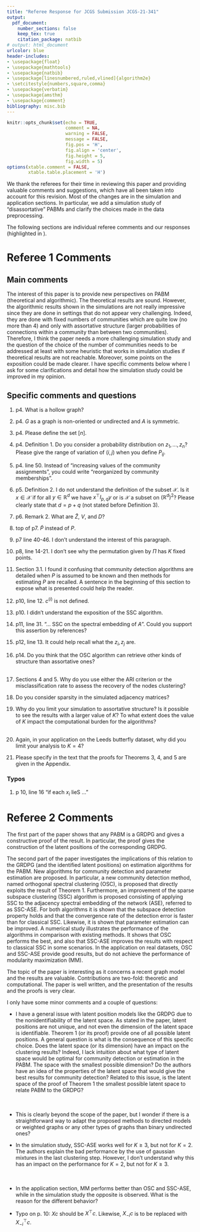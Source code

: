 ```yaml
---
title: "Referee Response for JCGS Submission JCGS-21-341"
output: 
  pdf_document:
    number_sections: false
    keep_tex: true
    citation_package: natbib
# output: html_document
urlcolor: blue
header-includes:
- \usepackage{float}
- \usepackage{mathtools}
- \usepackage{natbib}
- \usepackage[linesnumbered,ruled,vlined]{algorithm2e} 
- \setcitestyle{numbers,square,comma}
- \usepackage{verbatim}
- \usepackage{amsthm}
- \usepackage{comment}
bibliography: misc.bib
---
```


```r
knitr::opts_chunk$set(echo = TRUE, 
                      comment = NA, 
                      warning = FALSE, 
                      message = FALSE, 
                      fig.pos = 'H', 
                      fig.align = 'center', 
                      fig.height = 5, 
                      fig.width = 5)
options(xtable.comment = FALSE, 
        xtable.table.placement = 'H')
```

We thank the referees for their time in reviewing this paper and
providing valuable comments and suggestions, which have all been taken
into account for this revision. Most of the changes are in the
simulation and application sections. In particular, we add a
simulation study of "disassortative" PABMs and clarify the choices
made in the data preprocessing.

The following sections are individual referee comments and our responses (highlighted in \textcolor{blue}{blue}).

# Referee 1 Comments

## Main comments

The interest of this paper is to provide new perspectives on PABM
(theoretical and algorithmic). The theoretical results are
sound. However, the algorithmic results shown in the simulations are
not really impressive since they are done in settings that do not
appear very challenging. Indeed, they are done with fixed numbers of
communities which are quite low (no more than 4) and only with
assortative structure (larger probabilities of connections within a
community than between two communities). Therefore, I think the paper
needs a more challenging simulation study and the question of the
choice of the number of communities needs to be addressed at least
with some heuristic that works in simulation studies if theoretical
results are not reachable. Moreover, some points on the exposition
could be made clearer. I have specific comments below where I ask for
some clarifications and detail how the simulation study could be
improved in my opinion.

\textcolor{blue}{
We thank the referee for the feedback. 
The concerns addressed here are answered below. 
In particular, we made considerable effort to address the referees' concerns about the simulation studies. 
}

## Specific comments and questions

1. p4. What is a hollow graph?  
\textcolor{blue}{
We changed the terminology a bit here and throughout the paper and
specify that the analysis assumes $G$ is an unweighted and undirected
graph with no self-loops 
(no edge directly from itself to itself), 
so $A$ is binary and symmetric with zeros on the diagonal. The phrase
``hollow graph'' is no longer used.  }

2. p4. $G$ as a graph is non-oriented or undirected and $A$ is symmetric.  
\textcolor{blue}{
We have made minor edits clarifying the structure of $G$ and $A$. In
particular we assume throughout the paper that $G$ is undirected and $A$ is
symmetric. 
}

3. p4. Please define the set $[n]$.  
\textcolor{blue}{
We added $[n] = \{1, 2, ..., n\}$ at the beginning of Section~2.1. 
}

4. p4. Definition 1. Do you consider a probability distribution on
   $z_1, ..., z_n$? 
   Please give the range of variation of $(i, j)$ when you define $P_{ij}$.  
\textcolor{blue}{
The range of $(i, j)$ is now included in the definition; in particular
we wrote in Section 2.1 that ``$1 \leq i < j \leq n$.''
In regard to the probability distribution on the labels $z_1, ...,
z_n$, none of our theoretical results assume anything about the distribution
of the $\{z_i\}$; we do, however, occasionally assume that the $n_k$
are sufficiently large for each $k = 1,2,\dots, K$. More specifically 
the convergence rate of Theorem 5 depends on the $n_k$, i.e., for
convergence we require that $n_k \to \infty$ as $n \rightarrow
\infty$. In practice, we also require that each $n_k$ is large enough
so that the latent vectors in the $k$th community span its
subspace; this is a rather mild requirement, e.g., if the latent vectors in the $k$th community lie in 
general positions then we only require $n_k
\geq K$.}

5. p4. line 50. Instead of "increasing values of the community assignments", you could write "reorganized by community memberships".  
\textcolor{blue}{
This has been changed.
}

6. p5. Definition 2. I do not understand the definition of the subset $\mathcal{X}$. 
Is it $x \in \mathcal{X}$ if for all $y \in \mathbb{R}^d$ we have $x^\top I_{p,q} y$ or is $\mathcal{X}$ a subset on $(\mathbb{R}^d)^2$? 
Please clearly state that $d = p + q$ (not stated before Definition 3).  
\textcolor{blue}{
We now denote $d = p + q$ in Definition 2 and define $\mathcal{X}$ as a subset of $\mathbb{R}^{d}$ such
that for any $x \in \mathcal{X}$ and $y \in \mathcal{X}$, we have
$x^{\top} I_{p,q} y \in [0,1]$. One simple way to construct such a set
$\mathcal{X}$ is to first find a collection of $K$ vectors
$\mathcal{S} = \{\nu_1, \nu_2, \dots, \nu_K\} \subset \mathbb{R}^{d}$
where $\nu_i^{\top} I_{p,q} \nu_j \in [0,1]$ for all $i,j$ and then define $\mathcal{X}$
as 
$$\mathcal{X} = \mathrm{conv}(\mathcal{S}) = \{x = \sum_{i} \lambda_i \nu_i \colon \lambda_i \geq 0 \,\, \text{for all $i$}, \sum_{i} \lambda_i =
1\}.$$
}

7. p6. Remark 2. What are $\hat{Z}$, $V$, and $D$?  
\textcolor{blue}{
We have rewritten Remark~2 to more clearly describe the matrices
$\hat{Z}$, $V$ and $D$. To avoid confusion, we now use $\hat{D}$ to
denote the diagonal matrix whose diagonal entries are the $d = p + q$
largest eigenvalues (in modulus) of $A$ and we use $\hat{V}$ to denote
the $n \times d$ matrix whose columns are the corresponding
eigenvectors. We then use $\hat{Z} = \hat{V} |\hat{D}|^{1/2}$ (where
the $|\cdot|$ operation is applied elementwise) to denote the
adjacency spectral embedding (ASE) of $A$ into $\mathbb{R}^{d}$; that is
to say, the $i^{th}$ row of $\hat{Z}$ represents an estimate of the
latent position $X_i$ (up to some non-identifiability transformation
$Q \in \mathbb{O}(p,q)$). We also reorganized the paper slightly so
that the definition and remarks about the non-identifiability of the
latent positions $X$ in a GRDPG are presented before discussing ASE. }

8. top of p7. $\tilde{P}$ instead of ${P}$.  
\textcolor{blue}{
We have corrected the typo. 
}

9. p7 line 40-46. I don't understand the interest of this paragraph.  
\textcolor{blue}{
The purpose of the additional material in the proof of Theorem 1 is to
first present the proof in the special case when $K = 2$ so as to
build intuition for the general case of $K \geq 2$. 
More specifically for $K = 2$ we show that $\tilde{P} = X \Pi X^\top$
where $\Pi$ is a permutation matrix with 2 fixed points and 1 cycle of
order 2, and the latent vectors lie in the union of two $2$-dimensional
orthogonal subspaces, i.e., the rows of $X$ consist of
vectors that lie in $\mathcal{S}_1 \cup \mathcal{S}_2$ where
$\mathcal{S}_1$ and $\mathcal{S}_2$ are both $2$-dimensional
subspaces of $\mathbb{R}^{4}$ with $\mathcal{S}_1 \cap \mathcal{S}_2 = \{0\}$ and $x^{\top} y
= 0$ for all $x \in \mathcal{S}_1, y \in \mathcal{S}_2$. 
This then generalizes to larger $K$ such that the rows of $X$ are now
vectors that lie in the union of $K$ orthogonal subspaces
$\mathcal{S}_1 \cup \mathcal{S}_2 \cup \dots \mathcal{S}_K$ where each
$\mathcal{S}_k$ is a $K$-dimensional subspace of $\mathbb{R}^{K^2}$,
and $\Pi$ is a permutation matrix with 
$K$ fixed points and $K (K - 1)$ cycles of order 2. The permutation
matrix $\Pi$ then has $K(K-1)/2$ eigenvalues equal to $-1$ (due
to the $K(K-1)$ cycles of order $2$) and $K(K+1)/2$ eigenvalues equal
to $1$ (due to the $K(K-1)$ cycles of order $2$ together with the $K$
fixed points). We can thus write $\Pi = U I_{K(K+1)/2,K(K-1)/2}
U^{\top}$. We have revised the paper to more clearly present the above
observations. See also Example~1 on page 9 of the revised manuscript
and the response to comment $10$ below.
}

10. p8, line 14-21. I don't see why the permutation given by $\Pi$ has $K$ fixed points.  
\textcolor{blue}{
Example 1 illustrates these fixed points explicitly for $K = 3$. 
More specifically, comparing the matrices $X$ and $Y$, we see that
they have three columns in common: the first, fifth, and ninth. 
The other columns are permuted. The proof of Theorem 1 then
generalizes this to arbitrary $K$. In particular by the construction
of $X$, each column of $X$ has exactly one non-zero block
corresponding to some vector $\lambda_{k \ell} \in \mathbb{R}^{n_k}$. The fixed
points of $\Pi$ are then the columns with indices $r(K+1) +1 $ for $0 \leq r
\leq K-1$; these columns contain the vectors $\lambda_{kk}$ for
$1 \leq k \leq K$. The cycles of order $2$ swap the columns of $X$
containing the vectors $\lambda_{k \ell}$ and $\lambda_{\ell k}$ for
the $\tbinom{K}{2}$ pairs $\{k,\ell\}$ with $k \not = \ell$. 
}

11. Section 3.1. I found it confusing that community detection algorithms are detailed when $P$ is assumed to be known and then methods for estimating $P$ are recalled. A sentence in the beginning of this section to expose what is presented could help the reader.  
\textcolor{blue}{
We thank the referee for pointing out this issue. We had revised the
manuscript to include the line ``In our methods, the data that are
observed is only the adjacency matrix $A \sim
\mathrm{PABM}(\{\lambda^{(k \ell)}\}_K, \rho_n)$ along with an assumed
number of communities, $K$. To motivate our methods, we first
consider community detection and parameter estimation in the case
where we know the edge probability matrix $P$ beforehand, noting
that community memberships and popularity parameters are not
immediately discernible from $P$ itself. After establishing methods
for community detection and parameter estimation from $P$, we use the
consistency property of ASE to demonstrate that the same methods work
for $A$ almost surely as $n \to \infty$.'' Indeed, the assumption of
known $P$ helps motivate Algorithm $1$ through Algorithm~3 and the
theoretical results in Theorem~2. Theorem 3 and Theorem 4 then follows
by leveraging the consistency properties for adjacency spectral embedding
to show that community recovery and parameters estimation using $A$ is asymptotically equivalent to community recovery and parameter estimation 
using the true but unknown $P$. 
}

12. p10, line 12. $c^{(i)}$ is not defined.  
\textcolor{blue}{
$c^{(i)}$ is the $i^{th}$ entry of column vector $c$. 
This has been added to the paper.
}

13. p10. I didn't understand the exposition of the SSC algorithm.  
\textcolor{blue}{
We have added more details to our description of SSC to
provide further intuition/motivation behind the
algorithm. The description of SSC now reads:
``The SSC algorithm can be described as follows: 
Given \(X \in \mathbb{R}^{n \times d}\) with vectors
\(x_i^\top \in \mathbb{R}^d\) as rows of \(X\), the optimization problem
\(c_i = \arg\min_{c} \|c\|_1\) subject to \(x_i = X^\top c\) and
\(c^{(i)} = 0\), where $c^{(i)}$ is the $i^{th}$ entry of $c$, is solved for each \(i \in [n]\). 
The solutions are collected into matrix
\(C = \bigl[ c_1 \mid \cdots \mid c_n \bigr]^\top\) to
construct an affinity matrix \(B = |C| + |C^\top|\). If each \(x_i\) lies
exactly on one of \(K\) subspaces then \(B\) describes an undirected graph
consisting of {\em at least} \(K\) disjoint subgraphs, i.e., \(B_{ij} = 0\) if \(x_i, x_j\) lie on different subspaces. 
The intuition here is that vectors that lie on the same subspace can
be described as linear combinations of each other, assuming the number
of vectors in the subspace is greater than the dimensionality of the
subspace. Thus, for each $c_i$, $c_i^{(j)}$ is zero whenever $x_i$ and $x_j$ belong to different subspaces and may be nonzero otherwise. If \(X\) instead represents points near \(K\) subspaces with some noise, 
then this property will only hold approximately and 
a final graph partitioning step may be required 
(e.g., edge thresholding or spectral clustering).''
}

14. p11, line 31. "... SSC on the spectral embedding of $A$". Could you support this assertion by references?  
\textcolor{blue}{
There are no references for this, as it is, to the best of our knowledge, a novel idea. 
We emphasize that while SSC has been proposed for community detection
for PABM (see e.g., \citep{noroozi2019estimation}), these work apply SSC
directly on the rows of $A$ (which are binary vectors in
$\mathbb{R}^{n}$) rather than on the ASE of $A$ (which are real-valued
vectors in $\mathbb{R}^{d}$ where $d \ll n$). The motivation behind
our use of SSC comes  from Theorem 1 wherein we show that the latent
vectors for the PABM lie on the union of orthogonal subspaces in $\mathbb{R}^{d}$ and hence,
by the consistency properties of ASE, the rows of the estimated
eigenvectors $\hat{V}$ also lie close to the union of orthogonal
subspaces in $\mathbb{R}^{d}$. In contrast, while the rows of $P$ do lie exactly on the
union of $K$ subspaces in $\mathbb{R}^{n}$, the rows of $A$
(which are now noisy binary vectors) could be quite far from the
corresponding rows of $P$ and hence need not lie close to the union
of any $K$ subspaces in $\mathbb{R}^{n}$ 
}

15. p12, line 13. It could help recall what the $z_i, z_j$ are.  
\textcolor{blue}{
We have changed $z_i$ to ``community labels''.
}

16. p14. Do you think that the OSC algorithm can retrieve other kinds of structure than assortative ones?  
\textcolor{blue}{
The OSC algorithm works for any PABM parameters setting and is thus
agnostic to the particular structure (such as assortativity vs
disassortativity). We have revised the manuscript to include an
additional simulation demonstrating this claim (see Section 4.3). In
particular Section~4.3 considers a PABM setting wherein
$\lambda_{kk}$ is a vector in $\mathbb{R}^{n_k}$ whose elements
are i.i.d $\mathrm{Beta}(1,2)$ random variables and $\lambda_{k\ell}$
(for $k \not = \ell$) is a
vector in $\mathbb{R}^{n_k}$ whose elements are i.i.d $\mathrm{Beta}(2,1)$
random variables. This result in an average within-community edge
probability of $1/3$ and a between-community edge
probability of $2/3$. The results for this simulation setting are
very similar to those presented in the original manuscript and is also
consistent with the theoretical results in the paper.
}  
\textcolor{blue}{
On a related note, it is our view that the distinction between
assortative and disassortative is not always meaningful for the
PABM. Indeed, unlike the SBM, in the PABM each vertex is free to have a higher affinity to its
own community or to other communities. For example, suppose vertex $i$
belongs to community $1$. Then the average probability of an edge
between vertex $i$ and another vertex in community $1$ is $n^{-1}
\rho_n 
\lambda_{i1} \sum_{j} \lambda_{j1}$ while the average probability of an edge between vertex $i$ and another vertex in community $k \not =
1$ is $n^{-1} \rho_n \lambda_{ik} \sum_{j} \lambda_{j1}$ and thus, on
average, vertex $i$ has more affinity with vertices in community $k \not =
1$ whenever $\lambda_{i1} < \lambda_{ik}$
}

17. Sections 4 and 5. Why do you use either the ARI criterion or the misclassification rate to assess the recovery of the nodes clustering?  
\textcolor{blue}{
The first two datasets that we analyzed in section 5 had also been analyzed
in previous papers on the PABM. In particular the
Leeds Butterfly dataset was analyzed in \citep{noroozi2019estimation}
and while \citep{noroozi2019estimation} provides enough details
for us to preprocess the data to match their analysis, they do not
provide code to run their clustering algorithm (which is based on SSC
applied to the rows of $A$). Therefore we used their reported
benchmark values, which are given in terms of ARI. 
In order to make an apples-to-apples comparison, we also report the ARI for OSC and SSC-ASE here as well. 
For all other analyses (simulation and real data), we use the
misclassification error rate/count. 
}

18. Do you consider sparsity in the simulated adjacency matrices?  
\textcolor{blue}{
We have added another simulation in the supplemental materials. 
In this simulation, we fix $n = 2048$ and $K = 3$ and vary $\rho \in
(0, 1)$. In particular we see that the performance of all algorithms
deteriorate significantly as the graphs become sparser. Nevertheless
the accuracy of OSC is always comparable and/or better than the remaining algorithms for all levels of the sparsity
considered.
}

19. Why do you limit your simulation to assortative structure? 
Is it possible to see the results with a larger value of $K$? 
To what extent does the value of $K$ impact the computational burden for the algorithms?  
\textcolor{blue}{
As we discussed in the response to comment
$16$, we have added a third simulation to address the issue of disassortativity (see Section
4.3 of the revised manuscript). The performance of all algorithms
for the setting in Section~4.3 is qualitatively similar to those
presented earlier in Section~4.1 and Section~4.2 and is consistent with the theory. 
}  
\textcolor{blue}{
As for the computational complexity of the algorithms, the main bottleneck for OSC and
SSC-ASE is the construction of the affinity matrix $B$. 
For OSC, this involves a (truncated) spectral decomposition to extract the
$K^2$ largest eigenvalues in modulus (and their corresponding
eigenvectors) followed by a matrix multiplication of $n \times K^2$
and $K^2 \times n$ matrices, so the time complexity is of the order $O(n^2 K^2)$. 
For SSC-ASE (applying SSC on the rows of the adjacency spectral
embedding $\hat{V}$) we again start with spectral decomposition, followed by
$n$ LASSO problems with a design matrix of size 
$K^2 \times (n - 1)$, so the complexity is $O(n^2 K^2 + n^2 K^4 + n K^6)$ \cite{10.1214/009053604000000067}. 
SSC-A (applying SSC on the rows of $A$) as proposed in \cite{noroozi2019estimation} involves solving $n$ LASSO regression problems each with design matrices of size $n \times (n - 1)$, so the complexity here is $O(n^4)$. 
In practice the choice of parameter $K$ does not affect
runtimes too much. For the simulation studies we only considered $K
\leq 4$ as values of $K \geq 5$ will in general, require larger values of $n$ to achieve 
comparable estimation accuracy as $K \leq 4$.  Indeed, consider for
example estimating the entries of the edge probabilities matrix
$P$. Then the rank of $P$ is equal to $K^2$ and hence, for a given $n$, estimation of
$P$ when $K = 4$ is considerably simpler than estimation of $P$ when
$K = 8$. Cursory numerical experiments suggest that OSC and
SSC-ASE behave similarly for larger $K$ provided that $n$ is large enough. 
}

20. Again, in your application on the Leeds butterfly dataset, why did you limit your analysis to $K = 4$?  
\textcolor{blue}{
For the Leeds butterfly dataset, we wanted to compare our results
using OSC and SSC-ASE to an earlier analysis using SSC on the rows of
$A$ (see \citep{noroozi2019estimation}). In their analysis they
describe how they removed some of the nodes (corresponding to the
other butterfly species) so that the resulting dataset only include the
$K = 4$ butterfly species as considered in our paper.}

21. Please specify in the text that the proofs for Theorems 3, 4, and 5 are given in the Appendix.  
\textcolor{blue}{
We have added this to the end of the introduction section.
}

### Typos

1. p 10, line 16 "if each $x_i$ lieS ..."  
\textcolor{blue}{
We have corrected this typo. 
}

# Referee 2 Comments

The first part of the paper shows that any PABM is a GRDPG and gives a constructive proof of the result. 
In particular, the proof gives the construction of the latent positions of the corresponding GRDPG.

The second part of the paper investigates the implications of this relation to the GRDPG (and the identified latent positions) on estimation algorithms for the PABM. 
New algorithms for community detection and parameter estimation are proposed. 
In particular, a new community detection method, named orthogonal spectral clustering (OSC), is proposed that directly exploits the result of Theorem 1. 
Furthermore, an improvement of the sparse subspace clustering (SSC) algorithm is proposed consisting of applying SSC to the adjacency spectral embedding of the network (ASE), referred to as SSC-ASE. For both algorithms it is shown that the subspace detection property holds and that the convergence rate of the detection error is faster than for classical SSC. 
Likewise, it is shown that parameter estimation can be improved. 
A numerical study illustrates the performance of the algorithms in comparison with existing methods. 
It shows that OSC performs the best, and also that SSC-ASE improves the results with respect to classical SSC in some scenarios. 
In the application on real datasets, OSC and SSC-ASE provide good results, but do not achieve the performance of modularity maximization (MM). 

The topic of the paper is interesting as it concerns a recent graph model and the results are valuable. 
Contributions are two-fold: theoretic and computational. 
The paper is well written, and the presentation of the results and the proofs is very clear. 

I only have some minor comments and a couple of questions: 

* I have a general issue with latent position models like the GRDPG due to the nonidentifiability of the latent space. 
As stated in the paper, latent positions are not unique, and not even the dimension of the latent space is identifiable. 
Theorem 1 (or its proof) provide one of all possible latent positions. 
A general question is what is the consequence of this specific choice. 
Does the latent space (or its dimension) have an impact on the clustering results? 
Indeed, I lack intuition about what type of latent space would be optimal for community detection or estimation in the PABM. 
The space with the smallest possible dimension? 
Do the authors have an idea of the properties of the latent space that would give the best results for community detection? 
Related to this issue, is the latent space of the proof of Theorem 1 the smallest possible latent space to relate PABM to the GRDPG?  
\textcolor{blue}{
We thank the referee for the questions. 
While it is true that there are an infinite number of latent configurations that generate the PABM, based on Theorem 1 and GRDPG results by \citet{rubindelanchy2017statistical}, we can conclusively say the following: 
\\1. If $P$ is the edge probability matrix for a PABM with $K$
blocks then $P$ is of rank $K^2$ and furthermore $P$ has $K (K + 1) /
2$ positive eigenvalues and $K (K - 1) / 2$ negative eigenvalues. 
\\2. Therefore, viewed as a GRDPG, the latent vectors $X$ can be
represented as vectors in $\mathbb{R}^{K^2}$ and 
$K^2$ is the smallest possible dimension. Furthermore the latent
vectors will always lie on the union of $K$ disjoint $K$-dimensional subspaces---in the configuration outlined by Theorem 1, these subspaces are orthogonal, but the multiplication by arbitrary $Q \in \mathbb{O}(p, q)$ that results in the same $P$ may skew the subspaces making them no longer orthogonal (although they will still be $K$ $K$-dimensional subspaces), 
\\3. The matrix $B = n V V^\top$, where $V$ is the $n \times K^2$
matrix of eigenvectors of $P$ (corresponding to the non-zero
eigenvalues of $P$) is such that $B_{ij} = 0$ if and only
if vertices $i$ and $j$ are in different communities, i.e.,
$v_i^{\top} v_j = 0$ if and only if vertices $i$ and $j$ are in
different communities; here $v_i$ denote the $i^{th}$ row of $V$. 
}  
\textcolor{blue}{
Therefore, the dimensionality of the latent configuration is not in question, only what kind of effect multiplication by unidentifiable $Q$ has on the configuration. 
The OSC algorithm circumvents the nonidentifiability of the latent
configuration by only considering the entries of $\hat{B} = n \hat{V}
\hat{V}^{\top}$ as $n\hat{V}\hat{V}^{\top}$ is, by the asymptotic properties of
adjacency spectral embedding, close to $n VV^{\top}$ and $n V
V^{\top}$ is always unique (the orthogonal projection onto a column
space is always unique). Similarly, SSC-ASE also circumvents the
non-identifiability of the latent positions
by using only the rows of $n^{1/2} \hat{V}$ as two rows $\hat{v}_i$ and
$\hat{v}_j$ belonging to different communities will 
have $n \hat{v}_i^{\top} \hat{v}_j \approx 0$ 
(as Theorem 3 states that $n \hat{v}_i^\top \hat{v}_j \stackrel{a.s.}{\to} 0$). 
}  
\textcolor{blue}{
That said, if we look at the latent configuration in Theorem 1 then we
see that a $K$-dimensional (not $K^2$-dimensional) embedding is
sufficient for clustering, i.e., the embedding corresponding to the
diagonal blocks $\lambda_{11}, \lambda_{22}, \dots, \lambda_{KK}$. 
If we are able to find this embedding then this would greatly reduce
the number of dimensions required for the community
recovery/clustering. In practice, this isn't always possible due to
the nonidentifiability issue; in particular, determining which of the
$K$ out of $K^2$ eigenvectors should be used is the main difficulty.
Nevertheless we have found via numerical experiments that accurate community
recovery is generally possible when we use only the eigenvectors corresponding
to the $2^\mathrm{nd}$ to the $(K+1)^\mathrm{st}$ largest eigenvalues
of $A$. 
}

* This is clearly beyond the scope of the paper, but I wonder if there is a straightforward way to adapt the proposed methods to directed models or weighted graphs or any other types of graphs than binary undirected ones?  
\textcolor{blue}{
For directed graphs, the ASE provides a consistent estimator and thus should also work here \citep{doi:10.1080/01621459.2012.699795}. 
For weighted graphs, if $A_{ij}$ can be an estimator for $P_{ij}$ (e.g., if $A_{ij} \sim \mathrm{Poisson}(P_{ij})$), then all of the theory should transfer over to those models as well, 
and we believe that the theory can be adapted to other models where $g(A_{ij})$ is an estimator for $P_{ij}$. 
We hope to address these topics in future research. 
}

* In the simulation study, SSC-ASE works well for $K \geq 3$, but not for $K = 2$. 
The authors explain the bad performance by the use of gaussian mixtures in the last clustering step. 
However, I don't understand why this has an impact on the performance for $K = 2$, but not for $K \geq 3$.  
\textcolor{blue}{
We are not entirely clear on why this happens for $K = 2$, but when
comparing the normalized Laplacian eigenmaps of the affinity matrix
$B$ for various $K$, we see that when $K > 2$, the points appear much
closer to Gaussian mixtures, whereas with $K = 2$, while there is some
separation by community, they do not appear as Gaussian mixtures. 
One possible reason for this may be because we failed to find the
right value for the hyperparameter $\vartheta$ for SSC-ASE. 
}  
\textcolor{blue}{
More specifically, under ideal circumstances, we can set the hyperparameter $\vartheta$ to
the theoretical values that ensure, with high probability, the rows of $\hat{V}$ satisfy the subspace
detection property (SDP). However, as other researchers had pointed out (see
e.g., \citep{sdp_sufficiency,liu_ssc}, the fact that SDP is satisfied
does not guarantee that the affinity matrix $B$ represents a graph
with $K$ connected components but rather a graph with {\em at least}
$K$ connected component. Indeed, we found in our simulations that
setting $\vartheta$ to the theoretical values that guarantees 
SDP often results in $B$ having more than $K$ connected components.
This is why we choose to do spectral clustering on $B$, i.e., we first
compute the normalized Laplacian embeddings using $B$ before
clustering the rows of this embedding using Gaussian mixture models. 
}  
\textcolor{blue}{
Finally we emphasize that in our simulations the proportion of mislabeled
vertices does decreases as $n$ increases. For instance, in section 4.1, if $K = 2$ then the average number of mis-clustered vertices for SSC-ASE is around 20 when $n = 128$ and around 100 when
$n = 4096$; this correspond to an error rate of around $16\%$ and
$2\%$, respectively. In other words SSC-ASE also works quite well for $K =
2$ as the proportion of mis-clustered vertices decreases to $0$ as $n$
increases; it is only when we compared the number of mis-clustered
vertices that $K = 2$ performs worse compared to $K \geq 3$. 
}

* In the application section, MM performs better than OSC and SSC-ASE, while in the simulation study the opposite is observed. 
What is the reason for the different behavior?  
\textcolor{blue}{
In the application section, we analyze data that are not necessarily generated by the PABM (or any known model). 
While all three algorithms are specific to the PABM, they might behave
differently to the different ways in which the model is
misspecified. Finally, we note that Section~5 analyzed three real
datasets. For the first dataset (Leeds butterfly) we didn't run the MM
algorithm as the original implementation of MM used in 
\cite{307cbeb9b1be48299388437423d94bf1} is extremely slow when $K = 4$. For
the second dataset (British MP's), the accuracy of MM is slightly
better than that of OSC. Finally, for the last dataset (Karantaka
villages), the accuracy of MM is slightly worse than that of OSC. }

* Typo on p. 10: $X c$ should be $X^\top c$. 
Likewise, $X_{-i} c$ is to be replaced with $X_{-i}^\top c$.  
\textcolor{blue}{
We have corrected the typo.
}

\newpage

